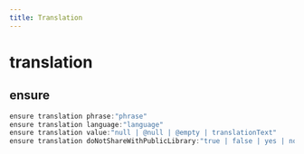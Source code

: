 ```yaml
---
title: Translation
---
```


# translation

## ensure

```js filename="Terminal" copy
ensure translation phrase:"phrase"
ensure translation language:"language"
ensure translation value:"null | @null | @empty | translationText"
ensure translation doNotShareWithPublicLibrary:"true | false | yes | no"
```


